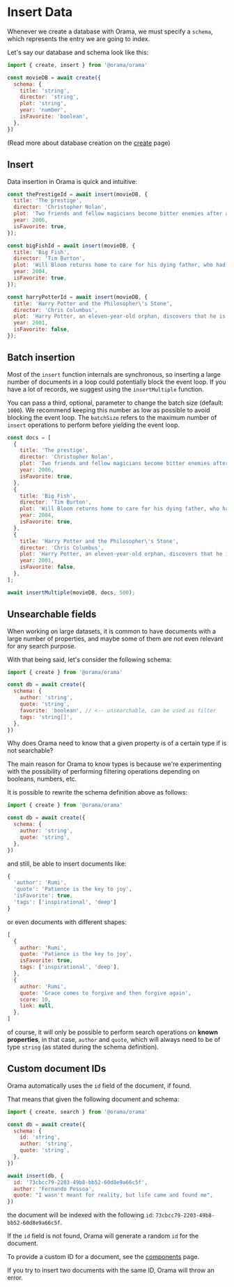 
# Insert Data

Whenever we create a database with Orama, we must specify a `schema`, which
represents the entry we are going to index.

Let's say our database and schema look like this:

```javascript copy
import { create, insert } from '@orama/orama'

const movieDB = await create({
  schema: {
    title: 'string',
    director: 'string',
    plot: 'string',
    year: 'number',
    isFavorite: 'boolean',
  },
})
```

(Read more about database creation on the [create](/usage/create) page)

## Insert

Data insertion in Orama is quick and intuitive:

```javascript copy
const thePrestigeId = await insert(movieDB, {
  title: 'The prestige',
  director: 'Christopher Nolan',
  plot: 'Two friends and fellow magicians become bitter enemies after a sudden tragedy. As they devote themselves to this rivalry, they make sacrifices that bring them fame but with terrible consequences.',
  year: 2006,
  isFavorite: true,
});

const bigFishId = await insert(movieDB, {
  title: 'Big Fish',
  director: 'Tim Burton',
  plot: 'Will Bloom returns home to care for his dying father, who had a penchant for telling unbelievable stories. After he passes away, Will tries to find out if his tales were really true.',
  year: 2004,
  isFavorite: true,
});

const harryPotterId = await insert(movieDB, {
  title: 'Harry Potter and the Philosopher\'s Stone',
  director: 'Chris Columbus',
  plot: 'Harry Potter, an eleven-year-old orphan, discovers that he is a wizard and is invited to study at Hogwarts. Even as he escapes a dreary life and enters a world of magic, he finds trouble awaiting him.',
  year: 2001,
  isFavorite: false,
});
```

## Batch insertion

Most of the `insert` function internals are synchronous, so inserting a large
number of documents in a loop could potentially block the event loop. If you
have a lot of records, we suggest using the `insertMultiple` function.

You can pass a third, optional, parameter to change the batch size (default:
`1000`). We recommend keeping this number as low as possible to avoid blocking
the event loop. The `batchSize` refers to the maximum number of `insert`
operations to perform before yielding the event loop.

```javascript copy
const docs = [
  {
    title: 'The prestige',
    director: 'Christopher Nolan',
    plot: 'Two friends and fellow magicians become bitter enemies after a sudden tragedy. As they devote themselves to this rivalry, they make sacrifices that bring them fame but with terrible consequences.',
    year: 2006,
    isFavorite: true,
  },
  {
    title: 'Big Fish',
    director: 'Tim Burton',
    plot: 'Will Bloom returns home to care for his dying father, who had a penchant for telling unbelievable stories. After he passes away, Will tries to find out if his tales were really true.',
    year: 2004,
    isFavorite: true,
  },
  {
    title: 'Harry Potter and the Philosopher\'s Stone',
    director: 'Chris Columbus',
    plot: 'Harry Potter, an eleven-year-old orphan, discovers that he is a wizard and is invited to study at Hogwarts. Even as he escapes a dreary life and enters a world of magic, he finds trouble awaiting him.',
    year: 2001,
    isFavorite: false,
  },
];

await insertMultiple(movieDB, docs, 500);
```

## Unsearchable fields

When working on large datasets, it is common to have documents with a large
number of properties, and maybe some of them are not even relevant for any
search purpose.

With that being said, let's consider the following schema:

```javascript copy
import { create } from '@orama/orama'

const db = await create({
  schema: {
    author: 'string',
    quote: 'string',
    favorite: 'boolean', // <-- unsearchable, can be used as filter
    tags: 'string[]',
  },
})
```

Why does Orama need to know that a given property is of a certain type if is not
searchable?

The main reason for Orama to know types is because we're experimenting with the
possibility of performing filtering operations depending on booleans, numbers,
etc.

It is possible to rewrite the schema definition above as follows:

```javascript copy
import { create } from '@orama/orama'

const db = await create({
  schema: {
    author: 'string',
    quote: 'string',
  },
})
```

and still, be able to insert documents like:

```javascript copy
{
  'author': 'Rumi',
  'quote': 'Patience is the key to joy',
  'isFavorite': true,
  'tags': ['inspirational', 'deep']
}
```

or even documents with different shapes:

```javascript copy
[
  {
    author: 'Rumi',
    quote: 'Patience is the key to joy',
    isFavorite: true,
    tags: ['inspirational', 'deep'],
  },
  {
    author: 'Rumi',
    quote: 'Grace comes to forgive and then forgive again',
    score: 10,
    link: null,
  },
]
```

of course, it will only be possible to perform search operations on **known properties**, in that case, `author` and `quote`, which will always need to be
of type `string` (as stated during the schema definition).

## Custom document IDs

Orama automatically uses the `id` field of the document, if found.

That means that given the following document and schema:

```js
import { create, search } from '@orama/orama'

const db = await create({
  schema: {
    id: 'string',
    author: 'string',
    quote: 'string',
  },
})

await insert(db, {
  id: '73cbcc79-2203-49b8-bb52-60d8e9a66c5f',
  author: 'Fernando Pessoa',
  quote: "I wasn't meant for reality, but life came and found me",
})
```

the document will be indexed with the following `id`: `73cbcc79-2203-49b8-bb52-60d8e9a66c5f`.

<Callout type="info">If the `id` field is not found, Orama will generate a random `id` for the document.</Callout>

To provide a custom ID for a document, see the [components](/internals/components) page.

<Callout type="warning">If you try to insert two documents with the same ID, Orama will throw an error.</Callout>
